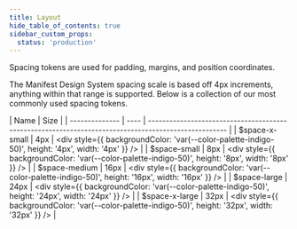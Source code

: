 ```yaml
---
title: Layout
hide_table_of_contents: true
sidebar_custom_props:
  status: 'production'
---
```


Spacing tokens are used for padding, margins, and position coordinates.

The Manifest Design System spacing scale is based off 4px increments, anything within that range is
supported. Below is a collection of our most commonly used spacing tokens.

| Name           | Size |
| -------------- | ---- | ---------------------------------------------------------------------------------------------------- |
| $space-x-small | 4px  | <div style={{ backgroundColor: 'var(--color-palette-indigo-50)', height: '4px', width: '4px' }} />   |
| $space-small   | 8px  | <div style={{ backgroundColor: 'var(--color-palette-indigo-50)', height: '8px', width: '8px' }} />   |
| $space-medium  | 16px | <div style={{ backgroundColor: 'var(--color-palette-indigo-50)', height: '16px', width: '16px' }} /> |
| $space-large   | 24px | <div style={{ backgroundColor: 'var(--color-palette-indigo-50)', height: '24px', width: '24px' }} /> |
| $space-x-large | 32px | <div style={{ backgroundColor: 'var(--color-palette-indigo-50)', height: '32px', width: '32px' }} /> |
